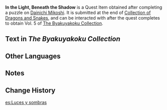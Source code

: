{{Item Infobox
|id           = 100933
|image        = Item Enkanomiya Book Slate.png
|type         = Quest Items
|description  = A puzzle book for children of ages nine to twelve. As a book from a transitory period, it uses Narukami-style names with Byakuyakoku subscripts.
|source1      = Chest after completing a puzzle at [[Dainichi Mikoshi]].
}}
'''In the Light, Beneath the Shadow''' is a Quest Item obtained after completing a puzzle on [[Dainichi Mikoshi]]. It is submitted at the end of [[Collection of Dragons and Snakes]], and can be interacted with after the quest completes to obtain Vol. 5 of [[The Byakuyakoku Collection]].

==Text in ''The Byakuyakoku Collection''==
{{Transclude|The Byakuyakoku Collection|Vol. 5}}

==Other Languages==
{{Other Languages
|en      = In the Light, Beneath the Shadow
|zhs     = 光昼影底集
|zhs_rm  = Guāng Zhòu Yǐng Dǐ Jí
|zht     = 光晝影底集
|zht_rm  = Guāng Zhòu Yǐng Dǐ Jí
|zh_tl   = 
|ja      = 光昼影底集
|ja_rm   = Kouchuu Eiteishuu{{Assumed}}
|ja_tl   = 
|ko      = 빛의 그림자 아래
|ko_rm   = Bit-ui Geurimja Arae
|ko_tl   = Under the Shadow of Light
|es      = Luces y sombras
|es_tl   = Lights and Shadows
|fr      = Dans la lumière, sous l'ombre
|fr_tl   = In the Light, Beneath the Shadow
|ru      = На свету, под тенями
|ru_tl   = 
|th      = แสงสว่างใต้เงามืด
|th_rm   = 
|th_tl   = 
|vi      = Trong Ánh Sáng, Dưới Bóng Tối
|vi_tl   = 
|de      = Im Licht, unter dem Schatten
|de_tl   = In the Light, Beneath the Shadow
|id      = Dalam Cahaya, di Bawah Bayangan
|id_tl   = In the Light, Beneath the Shadow
|pt      = Na Luz sob a Sombra
|pt_tl   = 
}}

==Notes==
{{Reflist|note=1}}

==Change History==
{{Change History|2.4}}
[[es:Luces y sombras]]